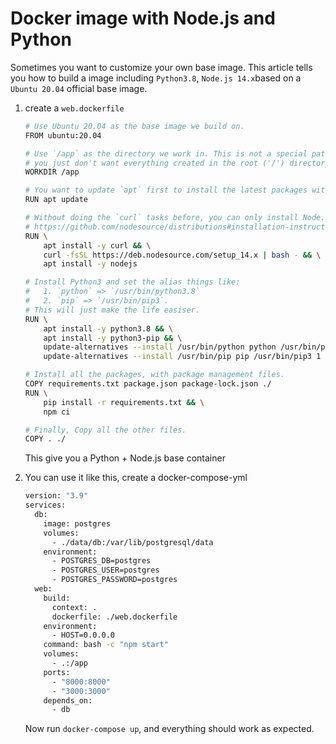 # Docker image with Node.js and Python

Sometimes you want to customize your own base image. This article tells you how to build a image including `Python3.8`, `Node.js 14.x`based on a `Ubuntu 20.04` official base image.

1. create a `web.dockerfile`

    ```bash
    # Use Ubuntu 20.04 as the base image we build on.
    FROM ubuntu:20.04

    # Use `/app` as the directory we work in. This is not a special path though,
    # you just don't want everything created in the root ('/') directory.
    WORKDIR /app

    # You want to update `apt` first to install the latest packages with it.
    RUN apt update

    # Without doing the `curl` tasks before, you can only install Node.js v10.19.0 with `apt`.
    # https://github.com/nodesource/distributions#installation-instructions
    RUN \
        apt install -y curl && \
        curl -fsSL https://deb.nodesource.com/setup_14.x | bash - && \
        apt install -y nodejs

    # Install Python3 and set the alias things like:
    #   1. `python` => `/usr/bin/python3.8` 
    #   2. `pip` => `/usr/bin/pip3`.
    # This will just make the life easiser.
    RUN \
        apt install -y python3.8 && \
        apt install -y python3-pip && \
        update-alternatives --install /usr/bin/python python /usr/bin/python3.8 1 && \
        update-alternatives --install /usr/bin/pip pip /usr/bin/pip3 1

    # Install all the packages, with package management files.
    COPY requirements.txt package.json package-lock.json ./
    RUN \
        pip install -r requirements.txt && \
        npm ci

    # Finally, Copy all the other files.
    COPY . ./
    ```

    This give you a Python + Node.js base container

2. You can use it like this, create a docker-compose-yml

    ```bash
    version: "3.9"
    services:
      db:
        image: postgres
        volumes:
          - ./data/db:/var/lib/postgresql/data
        environment:
          - POSTGRES_DB=postgres
          - POSTGRES_USER=postgres
          - POSTGRES_PASSWORD=postgres
      web:
        build:
          context: .
          dockerfile: ./web.dockerfile
        environment:
          - HOST=0.0.0.0
        command: bash -c "npm start"
        volumes:
          - .:/app
        ports:
          - "8000:8000"
          - "3000:3000"
        depends_on:
          - db
    ```

    Now run `docker-compose up`, and everything should work as expected.